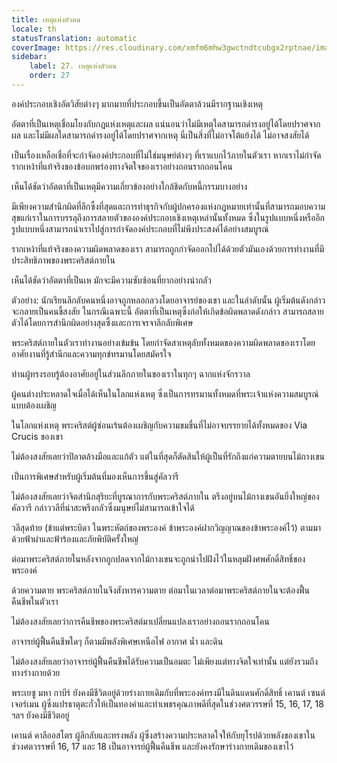 ```yaml
---
title: เหตุแห่งตัวตน
locale: th
statusTranslation: automatic
coverImage: https://res.cloudinary.com/xmfm6mhw3gwctndtcubgx2rptnae/image/upload/v1741354419/small_cover_la_gran_rebelion_28716e29d2.webp
sidebar:
    label: 27. เหตุแห่งตัวตน
    order: 27
---
```

องค์ประกอบเชิงอัตวิสัยต่างๆ มากมายที่ประกอบขึ้นเป็นอัตตาล้วนมีรากฐานเชิงเหตุ

อัตตาที่เป็นเหตุเชื่อมโยงกับกฎแห่งเหตุและผล แน่นอนว่าไม่มีเหตุใดสามารถดำรงอยู่ได้โดยปราศจากผล และไม่มีผลใดสามารถดำรงอยู่ได้โดยปราศจากเหตุ นี่เป็นสิ่งที่ไม่อาจโต้แย้งได้ ไม่อาจสงสัยได้

เป็นเรื่องเหลือเชื่อที่จะกำจัดองค์ประกอบที่ไม่ใช่มนุษย์ต่างๆ ที่เราแบกไว้ภายในตัวเรา หากเราไม่กำจัดรากเหง้าที่แท้จริงของข้อบกพร่องทางจิตใจของเราอย่างถอนรากถอนโคน

เห็นได้ชัดว่าอัตตาที่เป็นเหตุมีความเกี่ยวข้องอย่างใกล้ชิดกับหนี้กรรมบางอย่าง

มีเพียงความสำนึกผิดที่ลึกซึ้งที่สุดและการทำธุรกิจกับผู้ปกครองแห่งกฎหมายเท่านั้นที่สามารถมอบความสุขแก่เราในการบรรลุถึงการสลายตัวขององค์ประกอบเชิงเหตุเหล่านั้นทั้งหมด ซึ่งในรูปแบบหนึ่งหรืออีกรูปแบบหนึ่งสามารถนำเราไปสู่การกำจัดองค์ประกอบที่ไม่พึงประสงค์ได้อย่างสมบูรณ์

รากเหง้าที่แท้จริงของความผิดพลาดของเรา สามารถถูกกำจัดออกไปได้ด้วยตัวมันเองด้วยการทำงานที่มีประสิทธิภาพของพระคริสต์ภายใน

เห็นได้ชัดว่าอัตตาที่เป็นเห มักจะมีความซับซ้อนที่ยากอย่างน่ากลัว

ตัวอย่าง: นักเรียนลึกลับคนหนึ่งอาจถูกหลอกลวงโดยอาจารย์ของเขา และในลำดับนั้น ผู้เริ่มต้นดังกล่าวจะกลายเป็นคนขี้สงสัย ในกรณีเฉพาะนี้ อัตตาที่เป็นเหตุซึ่งก่อให้เกิดข้อผิดพลาดดังกล่าว สามารถสลายตัวได้โดยการสำนึกผิดอย่างสุดซึ้งและการเจรจาลึกลับพิเศษ

พระคริสต์ภายในตัวเราทำงานอย่างเข้มข้น โดยกำจัดสาเหตุลับทั้งหมดของความผิดพลาดของเราโดยอาศัยงานที่รู้สำนึกและความทุกข์ทรมานโดยสมัครใจ

ท่านผู้ทรงรอบรู้ต้องอาศัยอยู่ในส่วนลึกภายในของเราในทุกๆ ฉากแห่งจักรวาล

ผู้คนต่างประหลาดใจเมื่อได้เห็นในโลกแห่งเหตุ ซึ่งเป็นการทรมานทั้งหมดที่พระเจ้าแห่งความสมบูรณ์แบบต้องเผชิญ

ในโลกแห่งเหตุ พระคริสต์ผู้ซ่อนเร้นต้องเผชิญกับความขมขื่นที่ไม่อาจบรรยายได้ทั้งหมดของ Via Crucis ของเขา

ไม่ต้องสงสัยเลยว่าปิลาตล้างมือและแก้ตัว แต่ในที่สุดก็ตัดสินให้ผู้เป็นที่รักถึงแก่ความตายบนไม้กางเขน

เป็นการพิเศษสำหรับผู้เริ่มต้นที่มองเห็นการขึ้นสู่คัลวารี

ไม่ต้องสงสัยเลยว่าจิตสำนึกสุริยะที่บูรณาการกับพระคริสต์ภายใน ตรึงอยู่บนไม้กางเขนอันยิ่งใหญ่ของคัลวารี กล่าววลีที่น่าสะพรึงกลัวซึ่งมนุษย์ไม่สามารถเข้าใจได้

วลีสุดท้าย (ข้าแต่พระบิดา ในพระหัตถ์ของพระองค์ ข้าพระองค์ฝากวิญญาณของข้าพระองค์ไว้) ตามมาด้วยฟ้าผ่าและฟ้าร้องและภัยพิบัติครั้งใหญ่

ต่อมาพระคริสต์ภายในหลังจากถูกปลดจากไม้กางเขนจะถูกนำไปฝังไว้ในหลุมฝังศพศักดิ์สิทธิ์ของพระองค์

ด้วยความตาย พระคริสต์ภายในจึงสังหารความตาย ต่อมาในเวลาต่อมาพระคริสต์ภายในจะต้องฟื้นคืนชีพในตัวเรา

ไม่ต้องสงสัยเลยว่าการคืนชีพของพระคริสต์มาเปลี่ยนแปลงเราอย่างถอนรากถอนโคน

อาจารย์ผู้ฟื้นคืนชีพใดๆ ก็ตามมีพลังพิเศษเหนือไฟ อากาศ น้ำ และดิน

ไม่ต้องสงสัยเลยว่าอาจารย์ผู้ฟื้นคืนชีพได้รับความเป็นอมตะ ไม่เพียงแต่ทางจิตใจเท่านั้น แต่ยังรวมถึงทางร่างกายด้วย

พระเยซู มหา กาบีร์ ยังคงมีชีวิตอยู่ด้วยร่างกายเดิมกับที่พระองค์ทรงมีในดินแดนศักดิ์สิทธิ์ เคานต์ เซนต์ เจอร์เมน ผู้ซึ่งแปรธาตุตะกั่วให้เป็นทองคำและทำเพชรคุณภาพดีที่สุดในช่วงศตวรรษที่ 15, 16, 17, 18 ฯลฯ ยังคงมีชีวิตอยู่

เคานต์ คาลีออสโตร ผู้ลึกลับและทรงพลัง ผู้ซึ่งสร้างความประหลาดใจให้กับยุโรปด้วยพลังของเขาในช่วงศตวรรษที่ 16, 17 และ 18 เป็นอาจารย์ผู้ฟื้นคืนชีพ และยังคงรักษาร่างกายเดิมของเขาไว้

